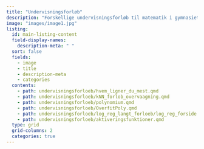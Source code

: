 ```yaml
---
title: "Undervisningsforløb"
description: "Forskellige undervisningsforløb til matematik i gymnasiet, som inddrager AI. Der findes forløb til både A-, B- og C-niveau."
image: "images/image1.jpg"
listing:
  id: main-listing-content
  field-display-names:
    description-meta: " "
  sort: false
  fields: 
    - image
    - title
    - description-meta
    - categories
  contents: 
    - path: undervisningsforloeb/hvem_ligner_du_mest.qmd
    - path: undervisningsforloeb/kNN_forlob_overvaagning.qmd
    - path: undervisningsforloeb/polynomium.qmd
    - path: undervisningsforloeb/OverfitPoly.qmd
    - path: undervisningsforloeb/log_reg_langt_forloeb/log_reg_forside.qmd 
    - path: undervisningsforloeb/aktiveringsfunktioner.qmd 
  type: grid
  grid-columns: 2
  categories: true
---
```


::: {#main-listing-content}
:::